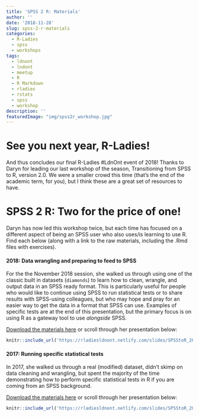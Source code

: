 ```yaml
---
title: 'SPSS 2 R: Materials'
author: ''
date: '2018-11-28'
slug: spss-2-r-materials
categories:
  - R-Ladies
  - spss
  - workshops
tags:
  - ldnont
  - lndont
  - meetup
  - R
  - R Markdown
  - rladies
  - rstats
  - spss
  - workshop
description: ''
featuredImage: "img/spss2r_workshop.jpg"
---
```


# See you next year, R-Ladies!

And thus concludes our final R-Ladies #LdnOnt event of 2018! Thanks to Daryn for leading our last workshop of the season, Transitioning from SPSS to R, version 2.0. We were a smaller crowd this time (that's the end of the academic term, for you), but I think these are a great set of resources to have. 

# SPSS 2 R: Two for the price of one!
Daryn has now led this workshop twice, but each time has focused on a different aspect of being an SPSS user who also uses/is learning to use R. Find each below (along with a link to the raw materials, including the .Rmd files with exercises).


#### 2018: Data wrangling and preparing to feed to SPSS
For the the November 2018 session, she walked us through using one of the classic built in datasets (`diamonds`) to learn how to clean, wrangle, and output data in an SPSS ready format. This is particularly useful for people who would like to continue using SPSS to run statistical tests or to share results with SPSS-using colleagues, but who may hope and pray for an easier way to get the data in a format that SPSS can use. Examples of specific tests are at the end of this presentation, but the primary focus is on using R as a gateway tool to use *alongside* SPSS.

[Download the materials here](https://github.com/rladies/meetup-presentations_london_ontario/tree/master/2018-11-29_SPSS2R) or scroll through her presentation below:

```r
knitr::include_url('https://rladiesldnont.netlify.com/slides/SPSStoR_2018')
```


#### 2017: Running specific statistical tests
In 2017, she walked us through a real (modified) dataset, didn't skimp on data cleaning and wrangling, but spent the majority of the time demonstrating how to perform specific statistical tests in R if you are coming from an SPSS background.

[Download the materials here](https://github.com/rladies/meetup-presentations_london_ontario/tree/master/2017-07-07_SPSS2R) or scroll through her presentation below:


```r
knitr::include_url('https://rladiesldnont.netlify.com/slides/SPSStoR_2017')
```

